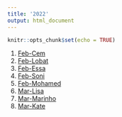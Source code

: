 ```yaml
---
title: '2022'
output: html_document
---
```


```r
knitr::opts_chunk$set(echo = TRUE)
```

1. [Feb-Cem](2022_Feb.html)
2. [Feb-Lobat](2022_Feb2.html)
3. [Feb-Essa](2022_Feb3.html)
4. [Feb-Soni](2022_Feb4.html)
5. [Feb-Mohamed](2022_Feb5.html)
6. [Mar-Lisa](2022_Mar1.html)
7. [Mar-Marinho](2022_Mar2.html)
8. [Mar-Kate](2022_Mar3.html)